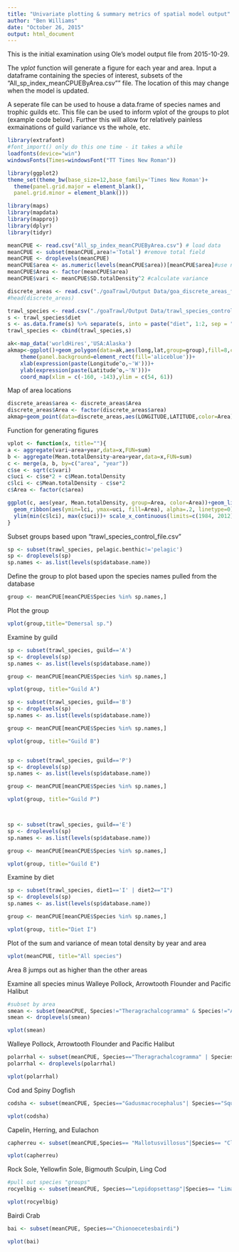 ```yaml
---
title: "Univariate plotting & summary metrics of spatial model output"
author: "Ben Williams"
date: "October 26, 2015"
output: html_document
---
```

This is the initial examination using Ole's model output file from 2015-10-29.

The *vplot* function will generate a figure for each year and area. Input a dataframe containing the species of interest, subsets of the "All_sp_index_meanCPUEByArea.csv"" file. The location of this may change when the model is updated.

A seperate file can be used to house a data.frame of species names and trophic guilds etc. This file can be used to inform vplot of the groups to plot (example code below). Further this will allow for relatively painless exmainations of guild variance vs the whole, etc.

```r
library(extrafont)
#font_import() only do this one time - it takes a while
loadfonts(device="win")
windowsFonts(Times=windowsFont("TT Times New Roman"))

library(ggplot2)
theme_set(theme_bw(base_size=12,base_family='Times New Roman')+ 
  theme(panel.grid.major = element_blank(),
  panel.grid.minor = element_blank()))

library(maps)
library(mapdata)
library(mapproj)
library(dplyr)
library(tidyr)
```

```r
meanCPUE <- read.csv("All_sp_index_meanCPUEByArea.csv") # load data
meanCPUE <- subset(meanCPUE,area!='Total') #remove total field
meanCPUE <- droplevels(meanCPUE) 
meanCPUE$area <- as.numeric(levels(meanCPUE$area))[meanCPUE$area]#use numeric/factor conventions
meanCPUE$Area <- factor(meanCPUE$area)
meanCPUE$vari <- meanCPUE$SD.totalDensity^2 #calculate variance

discrete_areas <- read.csv("./goaTrawl/Output Data/goa_discrete_areas_for_comparison(50_to_150m).csv")
#head(discrete_areas)

trawl_species <- read.csv("./goaTrawl/Output Data/trawl_species_control_file.csv")
s <- trawl_species$diet
s <- as.data.frame(s) %>% separate(s, into = paste("diet", 1:2, sep = ""))
trawl_species <- cbind(trawl_species,s)
```

```r
ak<-map_data('worldHires','USA:Alaska')
akmap<-ggplot()+geom_polygon(data=ak,aes(long,lat,group=group),fill=8,color="black")+
    theme(panel.background=element_rect(fill='aliceblue'))+
    xlab(expression(paste(Longitude^o,~'W')))+
    ylab(expression(paste(Latitude^o,~'N')))+
    coord_map(xlim = c(-160, -143),ylim = c(54, 61))
```

Map of area locations

```r
discrete_areas$area <- discrete_areas$Area
discrete_areas$Area <- factor(discrete_areas$area)
akmap+geom_point(data=discrete_areas,aes(LONGITUDE,LATITUDE,color=Area))
```

Function for generating figures

```r

vplot <- function(x, title=""){
a <- aggregate(vari~area+year,data=x,FUN=sum)
b <- aggregate(Mean.totalDensity~area+year,data=x,FUN=sum)
c <- merge(a, b, by=c("area", "year"))
c$se <- sqrt(c$vari)
c$uci <- c$se*2 + c$Mean.totalDensity
c$lci <- c$Mean.totalDensity - c$se*2
c$Area <- factor(c$area)

ggplot(c, aes(year, Mean.totalDensity, group=Area, color=Area))+geom_line()+
  geom_ribbon(aes(ymin=lci, ymax=uci, fill=Area), alpha=.2, linetype=0)+
  ylim(min(c$lci), max(c$uci))+ scale_x_continuous(limits=c(1984, 2012), breaks=seq(1984,2012,2))+ggtitle(title)
}
```

Subset groups based upon "trawl_species_control_file.csv"
```r
sp <- subset(trawl_species, pelagic.benthic!='pelagic')
sp <- droplevels(sp)
sp.names <- as.list(levels(sp$database.name))
```

Define the group to plot based upon the species names pulled from the database
```r
group <- meanCPUE[meanCPUE$Species %in% sp.names,]
```

Plot the group

```r
vplot(group,title="Demersal sp.")
```

Examine by guild
```r
sp <- subset(trawl_species, guild=='A')
sp <- droplevels(sp)
sp.names <- as.list(levels(sp$database.name))

group <- meanCPUE[meanCPUE$Species %in% sp.names,]

vplot(group, title="Guild A")

sp <- subset(trawl_species, guild=='B')
sp <- droplevels(sp)
sp.names <- as.list(levels(sp$database.name))

group <- meanCPUE[meanCPUE$Species %in% sp.names,]

vplot(group, title="Guild B")


sp <- subset(trawl_species, guild=='P')
sp <- droplevels(sp)
sp.names <- as.list(levels(sp$database.name))

group <- meanCPUE[meanCPUE$Species %in% sp.names,]

vplot(group, title="Guild P")



sp <- subset(trawl_species, guild=='E')
sp <- droplevels(sp)
sp.names <- as.list(levels(sp$database.name))

group <- meanCPUE[meanCPUE$Species %in% sp.names,]

vplot(group, title="Guild E")

```

Examine by diet
```r
sp <- subset(trawl_species, diet1=='I' | diet2=="I")
sp <- droplevels(sp)
sp.names <- as.list(levels(sp$database.name))

group <- meanCPUE[meanCPUE$Species %in% sp.names,]

vplot(group, title="Diet I")

```

Plot of the sum and variance of mean total density by year and area
```r
vplot(meanCPUE, title="All species")
```

Area 8 jumps out as higher than the other areas


Examine all species minus Walleye Pollock, Arrowtooth Flounder and Pacific Halibut

```r
#subset by area
smean <- subset(meanCPUE, Species!="Theragrachalcogramma" & Species!="Atheresthesstomias"& Species!="Hippoglossoideselassodon")
smean <- droplevels(smean)

vplot(smean)
```


Walleye Pollock, Arrowtooth Flounder and Pacific Halibut

```r
polarrhal <- subset(meanCPUE, Species=="Theragrachalcogramma" | Species== "Atheresthesstomias" | Species!="Hippoglossoideselassodon" )
polarrhal <- droplevels(polarrhal)

vplot(polarrhal)
```

Cod and Spiny Dogfish

```r
codsha <- subset(meanCPUE, Species=="Gadusmacrocephalus"| Species=="Squalusacanthias")

vplot(codsha)
```

Capelin, Herring, and Eulachon

```r
capherreu <- subset(meanCPUE,Species== "Mallotusvillosus"|Species== "Clupeapallasi" | Species=="Thaleichthyspacificus")

vplot(capherreu)
```

Rock Sole, Yellowfin Sole, Bigmouth Sculpin, Ling Cod

```r
#pull out species "groups"
rocyelbig <- subset(meanCPUE, Species=="Lepidopsettasp"|Species== "Limandaaspera"|Species== "Hemitripterusbolini" | Species == "Ophiodonelongatus" |Species =="Dasycottussetiger" | Species=="Hemilepidotus Jordani")

vplot(rocyelbig)
```

Bairdi Crab

```r
bai <- subset(meanCPUE, Species=="Chionoecetesbairdi")

vplot(bai)
```
